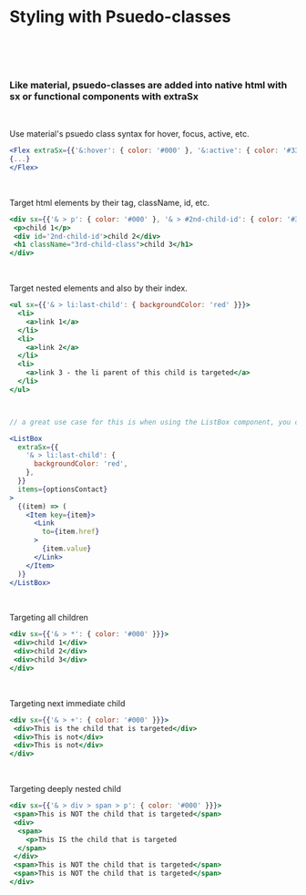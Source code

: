 
<Meta title="Style Guide/Psuedo-classes styling" />

<h1>Styling with Psuedo-classes</h1>
<br/>
<br/>
<br/>

<h3>
  Like material, psuedo-classes are added into native html with sx or functional components with extraSx
</h3>
<br/>

<p>
Use material's psuedo class syntax for hover, focus, active, etc.
</p>

```jsx
<Flex extraSx={{'&:hover': { color: '#000' }, '&:active': { color: '#333' }, '&:focus': { color: '#666' }}}>
{...}
</Flex>
```
<br/>

<p>
 Target html elements by their tag, className, id, etc.
</p>

```jsx
<div sx={{'& > p': { color: '#000' }, '& > #2nd-child-id': { color: '#333' }, '& > .3rd-child-class': { color: '#666' }}}>
 <p>child 1</p>
 <div id='2nd-child-id'>child 2</div>
 <h1 className="3rd-child-class">child 3</h1>
</div>
```
<br/>

<p>
 Target nested elements and also by their index.
</p>

```jsx
<ul sx={{'& > li:last-child': { backgroundColor: 'red' }}}>
  <li>
    <a>link 1</a>
  </li>
  <li>
    <a>link 2</a>
  </li>
  <li>
    <a>link 3 - the li parent of this child is targeted</a>
  </li>
</ul>



// a great use case for this is when using the ListBox component, you can target the last child.

<ListBox
  extraSx={{
    '& > li:last-child': {
      backgroundColor: 'red',
    },
  }}
  items={optionsContact}
>
  {(item) => (
    <Item key={item}>
      <Link
        to={item.href}
      >
        {item.value}
      </Link>
    </Item>
  )}
</ListBox>
```
<br/>

<p>
 Targeting all children

</p>

```jsx
<div sx={{'& > *': { color: '#000' }}}>
 <div>child 1</div>
 <div>child 2</div>
 <div>child 3</div>
</div>
```

<br/>
<p>
 Targeting next immediate child

</p>

```jsx
<div sx={{'& > +': { color: '#000' }}}>
 <div>This is the child that is targeted</div>
 <div>This is not</div>
 <div>This is not</div>
</div>
```

<br/>
<p>
 Targeting deeply nested child

</p>

```jsx
<div sx={{'& > div > span > p': { color: '#000' }}}>
 <span>This is NOT the child that is targeted</span>
 <div>
  <span>
    <p>This IS the child that is targeted
  </span>
 </div>
 <span>This is NOT the child that is targeted</span>
 <span>This is NOT the child that is targeted</span>
</div>
```